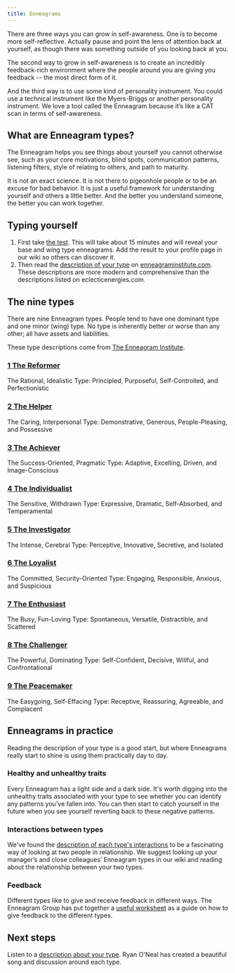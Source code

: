 ```yaml
---
title: Enneagrams
---
```


There are three ways you can grow in self-awareness. One is to become more self-reflective. Actually pause and point the lens of attention back at yourself, as though there was something outside of you looking back at you.

The second way to grow in self-awareness is to create an incredibly feedback-rich environment where the people around you are giving you feedback -- the most direct form of it.

And the third way is to use some kind of personality instrument. You could use a technical instrument like the Myers-Briggs or another personality instrument. We love a tool called the Enneagram because it’s like a CAT scan in terms of self-awareness.

## What are Enneagram types?

The Enneagram helps you see things about yourself you cannot otherwise see, such as your core motivations, blind spots, communication patterns, listening filters, style of relating to others, and path to maturity.

It is not an exact science. It is not there to pigeonhole people or to be an excuse for bad behavior. It is just a useful framework for understanding yourself and others a little better. And the better you understand someone, the better you can work together.

## Typing yourself

1. First take [the test](https://www.eclecticenergies.com/enneagram/test). This will take about 15 minutes and will reveal your base and wing type enneagrams. Add the result to your profile page in our wiki so others can discover it.
2. Then read the [description of your type](https://www.enneagraminstitute.com/type-descriptions) on [enneagraminstitute.com](https://www.enneagraminstitute.com/). These descriptions are more modern and comprehensive than the descriptions listed on eclecticenergies.com.

## The nine types

There are nine Enneagram types. People tend to have one dominant type and one minor (wing) type. No type is inherently better or worse than any other; all have assets and liabilities.

These type descriptions come from [The Enneagram Institute](https://www.enneagraminstitute.com/type-descriptions).

### [1 The Reformer](https://www.enneagraminstitute.com/type-1)

The Rational, Idealistic Type: Principled, Purposeful, Self-Controlled, and Perfectionistic

### [2 The Helper](https://www.enneagraminstitute.com/type-2)

The Caring, Interpersonal Type: Demonstrative, Generous, People-Pleasing, and Possessive

### [3 The Achiever](https://www.enneagraminstitute.com/type-3)

The Success-Oriented, Pragmatic Type: Adaptive, Excelling, Driven, and Image-Conscious

### [4 The Individualist](https://www.enneagraminstitute.com/type-4)

The Sensitive, Withdrawn Type: Expressive, Dramatic, Self-Absorbed, and Temperamental

### [5 The Investigator](https://www.enneagraminstitute.com/type-5)

The Intense, Cerebral Type: Perceptive, Innovative, Secretive, and Isolated

### [6 The Loyalist](https://www.enneagraminstitute.com/type-6)

The Committed, Security-Oriented Type: Engaging, Responsible, Anxious, and Suspicious

### [7 The Enthusiast](https://www.enneagraminstitute.com/type-7)

The Busy, Fun-Loving Type: Spontaneous, Versatile, Distractible, and Scattered

### [8 The Challenger](https://www.enneagraminstitute.com/type-8)

The Powerful, Dominating Type: Self-Confident, Decisive, Willful, and Confrontational

### [9 The Peacemaker](https://www.enneagraminstitute.com/type-9)

The Easygoing, Self-Effacing Type: Receptive, Reassuring, Agreeable, and Complacent

## Enneagrams in practice

Reading the description of your type is a good start, but where Enneagrams really start to shine is using them practically day to day.

### Healthy and unhealthy traits

Every Enneagram has a light side and a dark side. It's worth digging into the unhealthy traits associated with your type to see whether you can identify any patterns you've fallen into. You can then start to catch yourself in the future when you see yourself reverting back to these negative patterns.

### Interactions between types

We've found the [description of each type's interactions](https://www.enneagraminstitute.com/the-enneagram-type-combinations) to be a fascinating way of looking at two people in relationship. We suggest looking up your manager’s and close colleagues’ Enneagram types in our wiki and reading about the relationship between your two types.

### Feedback

Different types like to give and receive feedback in different ways. The Enneagram Group has put together a [useful worksheet](https://drive.google.com/file/d/1Ad_8elAGw7DqRI3klzvxNHB4oBCjnI0T/view?usp=sharing) as a guide on how to give feedback to the different types.

## Next steps

Listen to a [description about your type](https://soundcloud.com/ryancurtisoneal-1). Ryan O'Neal has created a beautiful song and discussion around each type.